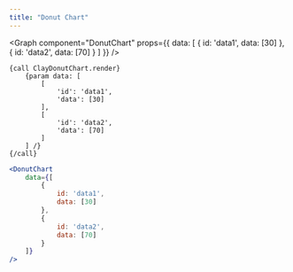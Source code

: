 ```yaml
---
title: "Donut Chart"
---
```



<Graph
	component="DonutChart"
	props={{
		data: [
			{
				id: 'data1',
				data: [30]
			},
			{
				id: 'data2',
				data: [70]
			}
		]
	}}
/>

```soy
{call ClayDonutChart.render}
	{param data: [
		[
			'id': 'data1',
			'data': [30]
		],
		[
			'id': 'data2',
			'data': [70]
		]
	] /}
{/call}
```
```jsx
<DonutChart
	data={[
		{
			id: 'data1',
			data: [30]
		},
		{
			id: 'data2',
			data: [70]
		}
	]}
/>
```
